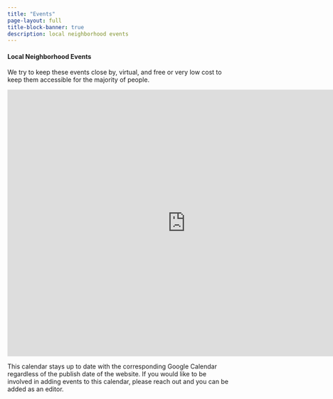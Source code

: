 ```yaml
---
title: "Events"
page-layout: full
title-block-banner: true
description: local neighborhood events
---
```


#### Local Neighborhood Events

We try to keep these events close by, virtual, and free or very low cost to keep them accessible for the majority of people.

```{=html}
<iframe src="https://calendar.google.com/calendar/embed?height=400&wkst=1&bgcolor=%23039BE5&ctz=America%2FChicago&showTabs=1&showPrint=0&showCalendars=0&showTz=0&showNav=1&showDate=1&mode=WEEK&src=NmU4NzZjN2FjYWJjMDI2OTAwYThiYTQ4NDA4OTcyOGM0NjUyZTNmY2QzNzk5Mzc2ZWRiZTcyZDU1M2FjNjg4OEBncm91cC5jYWxlbmRhci5nb29nbGUuY29t&color=%23F6BF26" style="border-width:0" width="800" height="600" frameborder="0" scrolling="no"></iframe>
```
This calendar stays up to date with the corresponding Google Calendar regardless of the publish date of the website. If you would like to be involved in adding events to this calendar, please reach out and you can be added as an editor.

